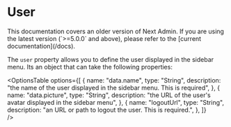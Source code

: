 
# User
<Callout type="default">
  This documentation covers an older version of Next Admin. If you are using the
  latest version (`>=5.0.0` and above), please refer to the [current
  documentation](/docs).
</Callout>


The `user` property allows you to define the user displayed in the sidebar menu.
Its an object that can take the following properties:

<OptionsTable
  options={[
    {
      name: "data.name",
      type: "String",
      description: "the name of the user displayed in the sidebar menu. This is required",
    },
    {
      name: "data.picture",
      type: "String",
      description: "the URL of the user's avatar displayed in the sidebar menu",
    },
    {
      name: "logoutUrl",
      type: "String",
      description: "an URL or path to logout the user. This is required.",
    },
  ]}  
/>